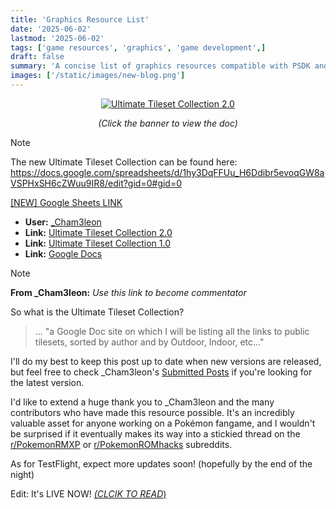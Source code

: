 ```yaml
---
title: 'Graphics Resource List'
date: '2025-06-02'
lastmod: '2025-06-02'
tags: ['game resources', 'graphics', 'game development',]
draft: false
summary: 'A concise list of graphics resources compatible with PSDK and Pokémon Essentials for game development.'
images: ['/static/images/new-blog.png']
---
```



<div align="center">
  <a href="https://docs.google.com/document/d/1oljKeOK1LBnkr3RYBmH1o4wSRY9gALgyDbHpqQSu0vU/edit?tab=t.0">
    <img src="https://i.imgur.com/C9eDhkx.png" alt="Ultimate Tileset Collection 2.0" />
  </a>
  <p align="center"><i>(Click the banner to view the doc)</i></p>
</div>

> [!NOTE]
> The new Ultimate Tileset Collection can be found here: https://docs.google.com/spreadsheets/d/1hy3DqFFUu_H6Ddibr5evoqGW8aVSPHxSH6cZWuu9IR8/edit?gid=0#gid=0

[[NEW] Google Sheets LINK](https://docs.google.com/spreadsheets/d/1hy3DqFFUu_H6Ddibr5evoqGW8aVSPHxSH6cZWuu9IR8/edit?gid=0#gid=0)

- **User:** [_Cham3leon](https://www.reddit.com/user/_Cham3leon/submitted/)
- **Link:** [Ultimate Tileset Collection 2.0](https://www.reddit.com/r/PokemonROMhacks/comments/1l1thpl/pok%C3%A9mon_gen_3_ultimate_tileset_collection_200/)
- **Link:** [Ultimate Tileset Collection 1.0](https://www.reddit.com/r/PokemonRMXP/comments/1l0rhsi/pok%C3%A9mon_gen_3_ultimate_tileset_collection_100/)
- **Link:** [Google Docs](https://docs.google.com/document/d/1oljKeOK1LBnkr3RYBmH1o4wSRY9gALgyDbHpqQSu0vU/edit?usp=sharing)

> [!NOTE]
> **From _Cham3leon:** *Use this link to become commentator*


So what is the Ultimate Tileset Collection?

> ... "a Google Doc site on which I will be listing all the links to public tilesets, sorted by author and by Outdoor, Indoor, etc..."

I'll do my best to keep this post up to date when new versions are released, but feel free to check _Cham3leon's [Submitted Posts](https://www.reddit.com/user/_Cham3leon/submitted/) if you're looking for the latest version.

I'd like to extend a huge thank you to _Cham3leon and the many contributors who have made this resource possible. It's an incredibly valuable asset for anyone working on a Pokémon fangame, and I wouldn't be surprised if it eventually makes its way into a stickied thread on the [r/PokemonRMXP](https://www.reddit.com/r/PokemonRMXP/) or [r/PokemonROMhacks](https://www.reddit.com/r/PokemonROMhacks/) subreddits.

As for TestFlight, expect more updates soon! (hopefully by the end of the night)

Edit: It's LIVE NOW! [*(CLCIK TO READ*)](https://pokemon-test-flight.vercel.app/blog/state-of-the-game/state-of-the-game-12) 
